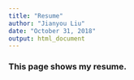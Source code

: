 ```yaml
---
title: "Resume"
author: "Jianyou Liu"
date: "October 31, 2018"
output: html_document
---
```


### This page shows my resume.



